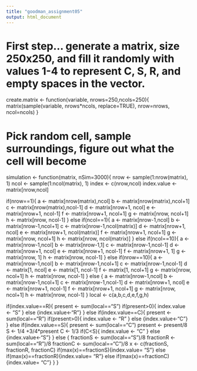 ```yaml
---
title: "goodman_assignment05"
output: html_document
---
```


# First step... generate a matrix, size 250x250, and fill it randomly with values 1-4 to represent C, S, R, and empty spaces in the vector.

create.matrix <- function(variable, nrows=250,ncols=250){
	matrix(sample(variable, nrows*ncols, replace=TRUE), nrow=nrows, ncol=ncols)
}


# Pick random cell, sample surroundings, figure out what the cell will become

simulation <- function(matrix, nSim=3000){
nrow <- sample(1:nrow(matrix), 1)
ncol <- sample(1:ncol(matrix), 1)
index <- c(nrow,ncol)
index.value <- matrix[nrow,ncol]

if(nrow==1){
a <- matrix[nrow(matrix),ncol]
b <- matrix[nrow(matrix),ncol+1]
c <- matrix[nrow(matrix),ncol-1]
d <- matrix[nrow+1, ncol]
e <- matrix[nrow+1, ncol-1]
f <- matrix[nrow+1, ncol+1]
g <- matrix[nrow, ncol+1]
h <- matrix[nrow, ncol-1]
} else if(ncol==1){
a <- matrix[nrow-1,ncol]
b <- matrix[nrow-1,ncol+1]
c <- matrix[nrow-1,ncol(matrix)]
d <- matrix[nrow+1, ncol]
e <- matrix[nrow+1, ncol(matrix)]
f <- matrix[nrow+1, ncol+1]
g <- matrix[nrow, ncol+1]
h <- matrix[nrow, ncol(matrix)]
} else if(ncol==10){
a <- matrix[nrow-1,ncol]
b <- matrix[nrow-1,1]
c <- matrix[nrow-1,ncol-1]
d <- matrix[nrow+1, ncol]
e <- matrix[nrow+1, ncol-1]
f <- matrix[nrow+1, 1]
g <- matrix[nrow, 1]
h <- matrix[nrow, ncol-1]
} else if(nrow==10){
a <- matrix[nrow-1,ncol]
b <- matrix[nrow-1,ncol+1]
c <- matrix[nrow-1,ncol-1]
d <- matrix[1, ncol]
e <- matrix[1, ncol-1]
f <- matrix[1, ncol+1]
g <- matrix[nrow, ncol+1]
h <- matrix[nrow, ncol-1] 
} else {
a <- matrix[nrow-1,ncol]
b <- matrix[nrow-1,ncol+1]
c <- matrix[nrow-1,ncol-1]
d <- matrix[nrow+1, ncol]
e <- matrix[nrow+1, ncol-1]
f <- matrix[nrow+1, ncol+1]
g <- matrix[nrow, ncol+1]
h <- matrix[nrow, ncol-1] }
local <- c(a,b,c,d,e,f,g,h) 

if(index.value==R){
    present <- sum(local=="S")
    if(present>0){
        index.value <- "S"
        } else {index.value<-"R"}
} else if(index.value==C){
    present <- sum(local=="R")
    if(present>0){
        index.value <- "R"
        } else {index.value<-"C"}
} else if(index.value==S){
    present <- sum(local=="C")
    present <- present/8
    S <- 1/4 +3/4*present
    C <- 1/3
    if(C<S){
       index.value <- "C"
    } else {index.value<-"S"}
} else {
    fractionS <- sum(local=="S")/8
    fractionR <- sum(local=="R")/8
    fractionC <- sum(local=="C")/8
    x <- c(fractionS, fractionR, fractionC)
    if(max(x)==fractionS){index.value= "S"}
    else if(max(x)==fractionR){index.value= "R"}
    else if(max(x)==fractionC){index.value= "C"}
}
}